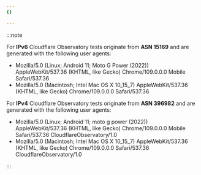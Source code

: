 ```yaml
---
{}

---
```


:::note


For **IPv6** Cloudflare Observatory tests originate from **ASN 15169** and are generated with the following user agents:

* Mozilla/5.0 (Linux; Android 11; Moto G Power (2022)) AppleWebKit/537.36 (KHTML, like Gecko) Chrome/109.0.0.0 Mobile Safari/537.36
* Mozilla/5.0 (Macintosh; Intel Mac OS X 10\_15\_7) AppleWebKit/537.36 (KHTML, like Gecko) Chrome/109.0.0.0 Safari/537.36

For **IPv4** Cloudflare Observatory tests originate from **ASN 396982** and are generated with the following user agents:

* Mozilla/5.0 (Linux; Android 11; moto g power (2022)) AppleWebKit/537.36 (KHTML, like Gecko) Chrome/109.0.0.0 Mobile Safari/537.36 CloudflareObservatory/1.0
* Mozilla/5.0 (Macintosh; Intel Mac OS X 10_15_7) AppleWebKit/537.36 (KHTML, like Gecko) Chrome/109.0.0.0 Safari/537.36 CloudflareObservatory/1.0

:::
